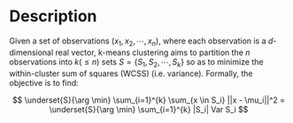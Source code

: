 # Description

Given a set of observations $(x_1, x_2, \cdots, x_n)$, where each observation is a *d*-dimensional real vector, k-means clustering aims to partition the *n* observations into $k(\leq n)$ sets $S = \{S_1, S_2, \cdots, S_k\}$ so as to minimize the within-cluster sum of squares (WCSS) (i.e. variance). Formally, the objective is to find:

$$
\underset{S}{\arg \min} \sum_{i=1}^{k} \sum_{x \in S_i} ||x - \mu_i||^2 = \underset{S}{\arg \min} \sum_{i=1}^{k} |S_i| Var S_i
$$
